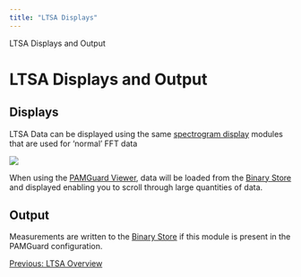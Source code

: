 ```yaml
---
title: "LTSA Displays"
---
```

 LTSA Displays and Output    
  

LTSA Displays and Output
========================

Displays
--------

LTSA Data can be displayed using the same [spectrogram display](../../../displays/spectrogramDisplayHelp/docs/UserDisplay_Spectrogram.html) modules that are used for 'normal' FFT data

  
![](Images/LTSADisplay.png)  

When using the [PAMGuard Viewer](../../../overview/PamMasterHelp/docs/viewerMode.html), data will be loaded from the [Binary Store](../../../utilities/BinaryStore/docs/binarystore_overview.html) and displayed enabling you to scroll through large quantities of data.

  

Output
------

Measurements are written to the [Binary Store](../../../utilities/BinaryStore/docs/binarystore_overview.html) if this module is present in the PAMGuard configuration.

  

[Previous: LTSA Overview](LTSA.html)
